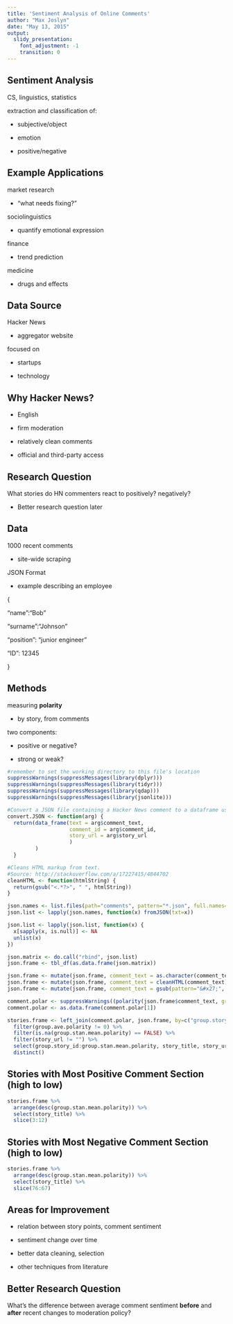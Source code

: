 ```yaml
---
title: 'Sentiment Analysis of Online Comments'
author: "Max Joslyn"
date: "May 13, 2015"
output:
  slidy_presentation:
    font_adjustment: -1
    transition: 0
---
```


## Sentiment Analysis

CS, linguistics, statistics

extraction and classification of:

- subjective/object

- emotion

- positive/negative

## Example Applications

market research

- "what needs fixing?"

sociolinguistics

- quantify emotional expression

finance

- trend prediction

medicine

- drugs and effects


## Data Source

Hacker News

- aggregator website

focused on

- startups

- technology


## Why Hacker News?

- English

- firm moderation

- relatively clean comments

- official and third-party access


## Research Question

What stories do HN commenters react to positively? negatively?

- Better research question later

## Data

1000 recent comments

- site-wide scraping

JSON Format

- example describing an employee

{
  
  "name":"Bob"
  
  "surname":"Johnson"
  
  "position": "junior engineer"
  
  "ID": 12345
  
}

## Methods

measuring **polarity**

- by story, from comments

two components:

- positive or negative?

- strong or weak?


```r
#remember to set the working directory to this file's location
suppressWarnings(suppressMessages(library(dplyr)))
suppressWarnings(suppressMessages(library(tidyr)))
suppressWarnings(suppressMessages(library(qdap)))
suppressWarnings(suppressMessages(library(jsonlite)))

#Convert a JSON file containing a Hacker News comment to a dataframe using functions from dplyr.
convert.JSON <- function(arg) {
  return(data_frame(text = arg$comment_text,
                    comment_id = arg$comment_id,
                    story_url = arg$story_url
                    )
         )
  }

#Cleans HTML markup from text.
#Source: http://stackoverflow.com/a/17227415/4844702
cleanHTML <- function(htmlString) {
  return(gsub("<.*?>", " ", htmlString))
}
```

```r
json.names <- list.files(path="comments", pattern="*.json", full.names=TRUE)
json.list <- lapply(json.names, function(x) fromJSON(txt=x))

json.list <- lapply(json.list, function(x) {
  x[sapply(x, is.null)] <- NA
  unlist(x)
})
```

```r
json.matrix <- do.call("rbind", json.list)
json.frame <- tbl_df(as.data.frame(json.matrix))

json.frame <- mutate(json.frame, comment_text = as.character(comment_text))
json.frame <- mutate(json.frame, comment_text = cleanHTML(comment_text))
json.frame <- mutate(json.frame, comment_text = gsub(pattern="&#x27;", replacement="", x=comment_text))
```

```r
comment.polar <- suppressWarnings((polarity(json.frame$comment_text, grouping.var = json.frame$story_id))[2])
comment.polar <- as.data.frame(comment.polar[1])

stories.frame <- left_join(comment.polar, json.frame, by=c("group.story_id" = "story_id")) %>%
  filter(group.ave.polarity != 0) %>%
  filter(is.na(group.stan.mean.polarity) == FALSE) %>%
  filter(story_url != "") %>%
  select(group.story_id:group.stan.mean.polarity, story_title, story_url) %>%
  distinct()

```

## Stories with Most Positive Comment Section (high to low)

```r

stories.frame %>%
  arrange(desc(group.stan.mean.polarity)) %>%
  select(story_title) %>%
  slice(3:12)

```

## Stories with Most Negative Comment Section (high to low)

```r
stories.frame %>%
  arrange(desc(group.stan.mean.polarity)) %>%
  select(story_title) %>%
  slice(76:67)
```


## Areas for Improvement

- relation between story points, comment sentiment

- sentiment change over time

- better data cleaning, selection

- other techniques from literature

## Better Research Question

What's the difference between average comment sentiment **before** and **after** recent changes to moderation policy?